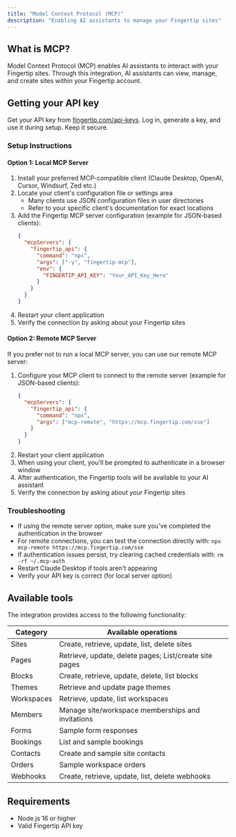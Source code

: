 ```yaml
---
title: "Model Context Protocol (MCP)"
description: "Enabling AI assistants to manage your Fingertip sites"
---
```


## What is MCP?

Model Context Protocol (MCP) enables AI assistants to interact with your Fingertip sites. Through this integration, AI assistants can view, manage, and create sites within your Fingertip account.

## Getting your API key

Get your API key from [fingertip.com/api-keys](https://fingertip.com/api-keys). Log in, generate a key, and use it during setup. Keep it secure.

### Setup Instructions

#### Option 1: Local MCP Server

1. Install your preferred MCP-compatible client (Claude Desktop, OpenAI, Cursor, Windsurf, Zed etc.)
2. Locate your client's configuration file or settings area
   - Many clients use JSON configuration files in user directories
   - Refer to your specific client's documentation for exact locations
3. Add the Fingertip MCP server configuration (example for JSON-based clients):
   ```json
   {
     "mcpServers": {
       "fingertip_api": {
         "command": "npx",
         "args": ["-y", "fingertip-mcp"],
         "env": {
           "FINGERTIP_API_KEY": "Your_API_Key_Here"
         }
       }
     }
   }
   ```
4. Restart your client application
5. Verify the connection by asking about your Fingertip sites

#### Option 2: Remote MCP Server

If you prefer not to run a local MCP server, you can use our remote MCP server:

1. Configure your MCP client to connect to the remote server (example for JSON-based clients):
   ```json
   {
     "mcpServers": {
       "fingertip_api": {
         "command": "npx",
         "args": ["mcp-remote", "https://mcp.fingertip.com/sse"]
       }
     }
   }
   ```
2. Restart your client application
3. When using your client, you'll be prompted to authenticate in a browser window
4. After authentication, the Fingertip tools will be available to your AI assistant
5. Verify the connection by asking about your Fingertip sites

### Troubleshooting

- If using the remote server option, make sure you've completed the authentication in the browser
- For remote connections, you can test the connection directly with: `npx mcp-remote https://mcp.fingertip.com/sse`
- If authentication issues persist, try clearing cached credentials with: `rm -rf ~/.mcp-auth`
- Restart Claude Desktop if tools aren't appearing
- Verify your API key is correct (for local server option)

## Available tools

The integration provides access to the following functionality:

| Category   | Available operations                                   |
| ---------- | ------------------------------------------------------ |
| Sites      | Create, retrieve, update, list, delete sites           |
| Pages      | Retrieve, update, delete pages; List/create site pages |
| Blocks     | Create, retrieve, update, delete, list blocks          |
| Themes     | Retrieve and update page themes                        |
| Workspaces | Retrieve, update, list workspaces                      |
| Members    | Manage site/workspace memberships and invitations      |
| Forms      | Sample form responses                                  |
| Bookings   | List and sample bookings                               |
| Contacts   | Create and sample site contacts                        |
| Orders     | Sample workspace orders                                |
| Webhooks   | Create, retrieve, update, list, delete webhooks        |

## Requirements

- Node.js 16 or higher
- Valid Fingertip API key
